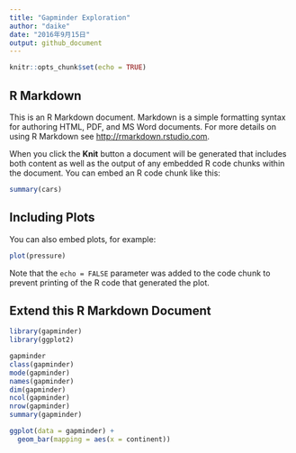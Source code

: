 ```yaml
---
title: "Gapminder Exploration"
author: "daike"
date: "2016年9月15日"
output: github_document
---
```


```r
knitr::opts_chunk$set(echo = TRUE)
```

## R Markdown

This is an R Markdown document. Markdown is a simple formatting syntax for authoring HTML, PDF, and MS Word documents. For more details on using R Markdown see <http://rmarkdown.rstudio.com>.

When you click the **Knit** button a document will be generated that includes both content as well as the output of any embedded R code chunks within the document. You can embed an R code chunk like this:

```r
summary(cars)
```

## Including Plots

You can also embed plots, for example:

```r
plot(pressure)
```

Note that the `echo = FALSE` parameter was added to the code chunk to prevent printing of the R code that generated the plot.

## Extend this R Markdown Document
```r
library(gapminder)
library(ggplot2)
```
```r
gapminder
class(gapminder)                                       
mode(gapminder)
names(gapminder)
dim(gapminder) 
ncol(gapminder)
nrow(gapminder)
summary(gapminder)
```
```r
ggplot(data = gapminder) + 
  geom_bar(mapping = aes(x = continent))
```
